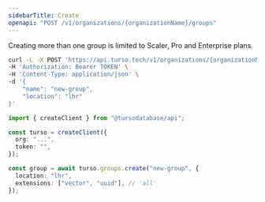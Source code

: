 ```yaml
---
sidebarTitle: Create
openapi: "POST /v1/organizations/{organizationName}/groups"
---
```


<Warning>
  Creating more than one group is limited to Scaler, Pro and Enterprise plans.
</Warning>

<RequestExample>

```bash cURL
curl -L -X POST 'https://api.turso.tech/v1/organizations/{organizationName}/groups' \
-H 'Authorization: Bearer TOKEN' \
-H 'Content-Type: application/json' \
-d '{
    "name": "new-group",
    "location": "lhr"
}'
```

```ts Node.js
import { createClient } from "@tursodatabase/api";

const turso = createClient({
  org: "...",
  token: "",
});

const group = await turso.groups.create("new-group", {
  location: "lhr",
  extensions: ["vector", "uuid"], // 'all'
});
```

</RequestExample>
